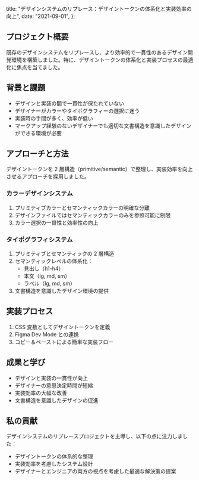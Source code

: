   title:
    "デザインシステムのリプレース：デザイントークンの体系化と実装効率の向上",
  date: "2021-09-01",
};

## プロジェクト概要

既存のデザインシステムをリプレースし、より効率的で一貫性のあるデザイン開発環境を構築しました。特に、デザイントークンの体系化と実装プロセスの最適化に焦点を当てました。

## 背景と課題

- デザインと実装の間で一貫性が保たれていない
- デザイナーがカラーやタイポグラフィーの選択に迷う
- 実装時の手間が多く、効率が低い
- マークアップ経験のないデザイナーでも適切な文書構造を意識したデザインができる環境が必要

## アプローチと方法

デザイントークンを 2 層構造（primitive/semantic）で整理し、実装効率を向上させるアプローチを採用しました。

### カラーデザインシステム

1. プリミティブカラーとセマンティックカラーの明確な分離
2. デザインファイルではセマンティックカラーのみを参照可能に制限
3. カラー選択の一貫性と効率性の向上

### タイポグラフィシステム

1. プリミティブとセマンティックの 2 層構造
2. セマンティックレベルの体系化：
   - 見出し（h1-h4）
   - 本文（lg, md, sm）
   - ラベル（lg, md, sm）
3. 文書構造を意識したデザイン環境の提供

## 実装プロセス

1. CSS 変数としてデザイントークンを定義
2. Figma Dev Mode との連携
3. コピー＆ペーストによる簡単な実装フロー

## 成果と学び

- デザインと実装の一貫性が向上
- デザイナーの意思決定時間が短縮
- 実装効率の大幅な改善
- 文書構造を意識したデザインの促進

## 私の貢献

デザインシステムのリプレースプロジェクトを主導し、以下の点に注力しました：

- デザイントークンの体系的な整理
- 実装効率を考慮したシステム設計
- デザイナーとエンジニアの両方の視点を考慮した最適な解決策の提案
